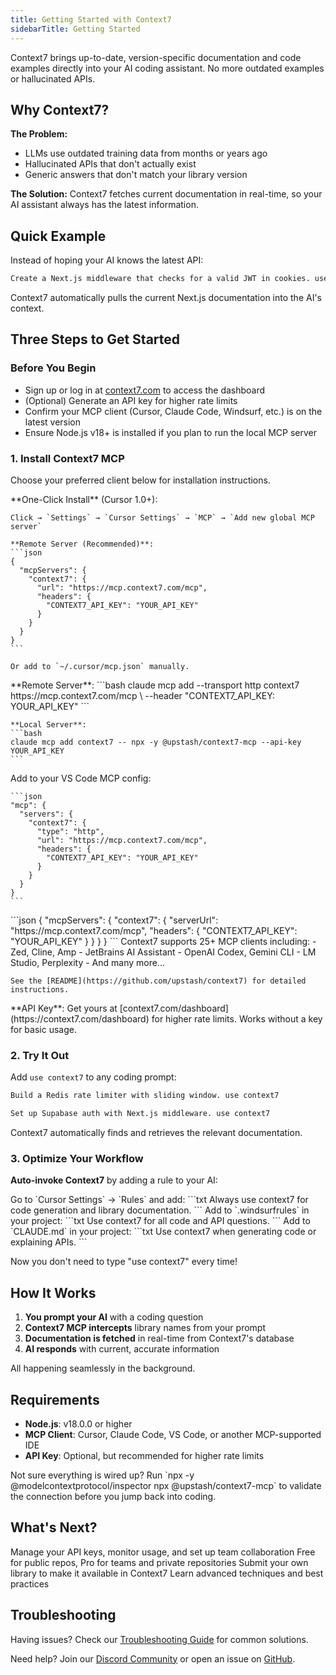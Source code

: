 ```yaml
---
title: Getting Started with Context7
sidebarTitle: Getting Started
---
```


Context7 brings up-to-date, version-specific documentation and code examples directly into your AI coding assistant. No more outdated examples or hallucinated APIs.

## Why Context7?

**The Problem:**
- LLMs use outdated training data from months or years ago
- Hallucinated APIs that don't actually exist
- Generic answers that don't match your library version

**The Solution:**
Context7 fetches current documentation in real-time, so your AI assistant always has the latest information.

## Quick Example

Instead of hoping your AI knows the latest API:

```txt
Create a Next.js middleware that checks for a valid JWT in cookies. use context7
```

Context7 automatically pulls the current Next.js documentation into the AI's context.

## Three Steps to Get Started

### Before You Begin

- Sign up or log in at [context7.com](https://context7.com) to access the dashboard
- (Optional) Generate an API key for higher rate limits
- Confirm your MCP client (Cursor, Claude Code, Windsurf, etc.) is on the latest version
- Ensure Node.js v18+ is installed if you plan to run the local MCP server

### 1. Install Context7 MCP

Choose your preferred client below for installation instructions.

<AccordionGroup>
  <Accordion title="Cursor" icon="cursor">
    **One-Click Install** (Cursor 1.0+):

    Click → `Settings` → `Cursor Settings` → `MCP` → `Add new global MCP server`

    **Remote Server (Recommended)**:
    ```json
    {
      "mcpServers": {
        "context7": {
          "url": "https://mcp.context7.com/mcp",
          "headers": {
            "CONTEXT7_API_KEY": "YOUR_API_KEY"
          }
        }
      }
    }
    ```

    Or add to `~/.cursor/mcp.json` manually.
  </Accordion>

  <Accordion title="Claude Code" icon="code">
    **Remote Server**:
    ```bash
    claude mcp add --transport http context7 https://mcp.context7.com/mcp \
      --header "CONTEXT7_API_KEY: YOUR_API_KEY"
    ```

    **Local Server**:
    ```bash
    claude mcp add context7 -- npx -y @upstash/context7-mcp --api-key YOUR_API_KEY
    ```
  </Accordion>

  <Accordion title="VS Code" icon="code">
    Add to your VS Code MCP config:

    ```json
    "mcp": {
      "servers": {
        "context7": {
          "type": "http",
          "url": "https://mcp.context7.com/mcp",
          "headers": {
            "CONTEXT7_API_KEY": "YOUR_API_KEY"
          }
        }
      }
    }
    ```
  </Accordion>

  <Accordion title="Windsurf" icon="wind">
    ```json
    {
      "mcpServers": {
        "context7": {
          "serverUrl": "https://mcp.context7.com/mcp",
          "headers": {
            "CONTEXT7_API_KEY": "YOUR_API_KEY"
          }
        }
      }
    }
    ```
  </Accordion>

  <Accordion title="Other Clients" icon="ellipsis">
    Context7 supports 25+ MCP clients including:
    - Zed, Cline, Amp
    - JetBrains AI Assistant
    - OpenAI Codex, Gemini CLI
    - LM Studio, Perplexity
    - And many more...

    See the [README](https://github.com/upstash/context7) for detailed instructions.
  </Accordion>
</AccordionGroup>

<Note>
**API Key**: Get yours at [context7.com/dashboard](https://context7.com/dashboard) for higher rate limits. Works without a key for basic usage.
</Note>

### 2. Try It Out

Add `use context7` to any coding prompt:

```txt
Build a Redis rate limiter with sliding window. use context7
```

```txt
Set up Supabase auth with Next.js middleware. use context7
```

Context7 automatically finds and retrieves the relevant documentation.

### 3. Optimize Your Workflow

**Auto-invoke Context7** by adding a rule to your AI:

<Tabs>
  <Tab title="Cursor">
    Go to `Cursor Settings` → `Rules` and add:
    ```txt
    Always use context7 for code generation and library documentation.
    ```
  </Tab>
  <Tab title="Windsurf">
    Add to `.windsurfrules` in your project:
    ```txt
    Use context7 for all code and API questions.
    ```
  </Tab>
  <Tab title="Claude Code">
    Add to `CLAUDE.md` in your project:
    ```txt
    Use context7 when generating code or explaining APIs.
    ```
  </Tab>
</Tabs>

Now you don't need to type "use context7" every time!

## How It Works

1. **You prompt your AI** with a coding question
2. **Context7 MCP intercepts** library names from your prompt
3. **Documentation is fetched** in real-time from Context7's database
4. **AI responds** with current, accurate information

All happening seamlessly in the background.

## Requirements

- **Node.js**: v18.0.0 or higher
- **MCP Client**: Cursor, Claude Code, VS Code, or another MCP-supported IDE
- **API Key**: Optional, but recommended for higher rate limits

<Tip>
Not sure everything is wired up? Run `npx -y @modelcontextprotocol/inspector npx @upstash/context7-mcp` to validate the connection before you jump back into coding.
</Tip>

## What's Next?

<CardGroup cols={2}>
  <Card title="Explore the Dashboard" icon="gauge" href="/dashboard">
    Manage your API keys, monitor usage, and set up team collaboration
  </Card>

  <Card title="View Pricing" icon="tag" href="/plans-pricing">
    Free for public repos, Pro for teams and private repositories
  </Card>

  <Card title="Add Your Library" icon="plus" href="/library-owners">
    Submit your own library to make it available in Context7
  </Card>

  <Card title="How-To Guides" icon="book" href="/how-to">
    Learn advanced techniques and best practices
  </Card>
</CardGroup>

## Troubleshooting

Having issues? Check our [Troubleshooting Guide](/troubleshooting) for common solutions.

Need help? Join our [Discord Community](https://upstash.com/discord) or open an issue on [GitHub](https://github.com/upstash/context7/issues).
